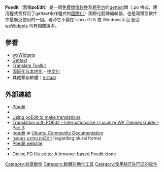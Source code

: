 {{NoteTA|G1=IT|G2=FL}}
{{Infobox software
| name = Poedit
| logo = Poedit 1.5 icon.svg
| logo size = 64px
| screenshot =
| caption =
| collapsible =
| author =
| developer = Václav Slavík
| released = 2001
| latest release version = 2.4.2
| latest release date = {{Release date and age|2020|11|10}}
| latest preview version =
| latest preview date =
| programming language = [[C++|C++]]
| operating system = [[Microsoft_Windows|Windows]], [[OS_X|OS X]], [[Unix-like|Unix-like]]
| platform = [[跨平台|跨平台]]
| language = [[多語言|多語言]]
| genre = [[電腦輔助翻譯|電腦輔助翻譯]]
| license =  基本版：[[MIT許可證|MIT許可證]]<br />專業版：[[共享軟體|共享軟體]] - [[Microsoft_Windows|Windows]], [[OS_X|OS X]]
| website = [http://www.poedit.net www.poedit.net]
}}
'''Poedit'''（舊稱'''poEdit'''）是一個[[Freemium|免費增值软件]]及[[跨平台|跨平台]]的[[gettext|gettext]]類（.po 格式，應用程式裡採用了gettext來作程式的[[國際化|國際化]]）國際化翻譯編輯器，也是同類型軟件中最廣泛使用的一個。現時它不論在 Unix+GTK 或 Windows平台 配合 [[wxWidgets|wxWidgets]] 均有相關版本。

== 參看 ==
{{portal|自由軟體|Free Software Portal Logo.svg}}
* [[wxWidgets|wxWidgets]]
* [[Gettext|Gettext]]
* [[Translate_Toolkit|Translate Toolkit]]
* [[国际化与本地化|国际化与本地化]] - [[中文化|中文化]]
* 其他類似軟體：[[Virtaal|Virtaal]]

== 外部連結 ==
* [http://www.poedit.net Poedit]{{Wayback|url=http://www.poedit.net/ |date=20091213105731 }}
* {{SourceForge|poedit|Poedit}}
* [https://web.archive.org/web/20100504182946/http://wiki.knowledgetree.com/Using_poEdit_to_make_translations Using poEdit to make translations]
* [https://web.archive.org/web/20120117025416/http://gettingeek.com/translation-with-poedit-internationalize-localize-wp-themes-guide-part-3-74.html Translation with POEdit – Internationalize / Localize WP Themes Guide – Part 3]
* [https://help.ubuntu.com/community/poedit poedit]{{Wayback|url=https://help.ubuntu.com/community/poedit |date=20120219101920 }} at [https://help.ubuntu.com/community/ Ubuntu Community Documentation]{{Wayback|url=https://help.ubuntu.com/community/ |date=20120113053318 }}
* [http://drupal.org/node/17564 Issues using poEdit]{{Wayback|url=http://drupal.org/node/17564 |date=20120218101025 }} (regarding plural forms)
* [http://www.poedit.net Poedit website]{{Wayback|url=http://www.poedit.net/ |date=20091213105731 }}
* {{ohloh|poedit}}
* [http://localise.biz/free/poedit Online PO file editor]{{Wayback|url=http://localise.biz/free/poedit |date=20150109080638 }} A browser-based Poedit clone

{{GTK|state=collapsed}}
[[Category:共享軟件|Category:共享軟件]]
[[Category:軟體在地化工具|Category:軟體在地化工具]]
[[Category:使用MIT许可证的软件|Category:使用MIT许可证的软件]]

{{Software-stub}}